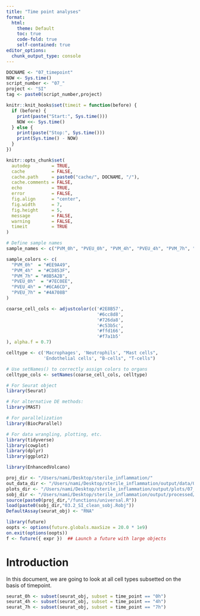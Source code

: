 ```yaml
---
title: "Time point analyses"
format:
  html:
    theme: Default
    toc: true
    code-fold: true
    self-contained: true
editor_options: 
  chunk_output_type: console
---
```


```r
DOCNAME <- "07_timepoint"
NOW <- Sys.time()
script_number <- "07_"
project <- "SI"
tag <- paste0(script_number,project)

knitr::knit_hooks$set(timeit = function(before) {
  if (before) {
    print(paste("Start:", Sys.time()))
    NOW <<- Sys.time()
  } else {
    print(paste("Stop:", Sys.time()))
    print(Sys.time() - NOW)
  }
})

knitr::opts_chunk$set(
  autodep        = TRUE,
  cache          = FALSE,
  cache.path     = paste0("cache/", DOCNAME, "/"),
  cache.comments = FALSE,
  echo           = TRUE,
  error          = FALSE,
  fig.align      = "center",
  fig.width      = 7,
  fig.height     = 5,
  message        = FALSE,
  warning        = FALSE,
  timeit         = TRUE
)

# Define sample names
sample_names <- c("PVM_0h", "PVEU_0h", "PVM_4h", "PVEU_4h", "PVM_7h", "PVEU_7h")

sample_colors <- c(
  "PVM_0h"  = "#EE9A49",
  "PVM_4h"  = "#CD853F",
  "PVM_7h" = "#8B5A2B",
  "PVEU_0h"  = "#7EC0EE",
  "PVEU_4h" = "#6CA6CD",
  "PVEU_7h" = "#4A708B"
)

coarse_cell_cols <- adjustcolor(c('#2E8B57',
                                  '#6cc8d8',
                                  '#726da8',
                                  '#c53b5c',
                                  '#ffd166',
                                  '#f7a1b5'
), alpha.f = 0.7)

celltype <- c('Macrophages', 'Neutrophils', "Mast cells",
              'Endothelial cells', "B-cells", "T-cells") 

# Use setNames() to correctly assign colors to organs
celltype_cols <- setNames(coarse_cell_cols, celltype)

```

```r
# For Seurat object
library(Seurat)

# For alternative DE methods:
library(MAST)

# For parallelization
library(BiocParallel)

# For data wrangling, plotting, etc.
library(tidyverse)  
library(cowplot)
library(dplyr)
library(ggplot2)

library(EnhancedVolcano)
```

```r
proj_dir <- "/Users/nami/Desktop/sterile_inflammation/"
out_data_dir <- "/Users/nami/Desktop/sterile_inflammation/output/data/07_timepoint/"
plots_dir <- "/Users/nami/Desktop/sterile_inflammation/output/plots/07_timepoint/"
sobj_dir <- "/Users/nami/Desktop/sterile_inflammation/output/processed/"
source(paste0(proj_dir,"/functions/universal.R"))
load(paste0(sobj_dir,"03.2_SI_clean_sobj.Robj"))
DefaultAssay(seurat_obj) <- "RNA"

library(future)
oopts <- options(future.globals.maxSize = 20.0 * 1e9) 
on.exit(options(oopts))
f <- future({ expr })  ## Launch a future with large objects
```

# Introduction

In this document, we are going to look at all cell types subsetted on the basis of timepoint.

```r
seurat_0h <- subset(seurat_obj, subset = time_point == "0h")
seurat_4h <- subset(seurat_obj, subset = time_point == "4h")
seurat_7h <- subset(seurat_obj, subset = time_point == "7h")
```

